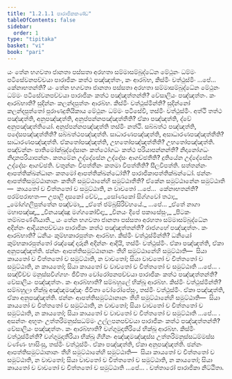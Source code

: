 ```yaml
---
title: "1.2.1.1 පාරාජිකකණ්ඩ"
tableOfContents: false
sidebar:
  order: 1
type: "tipitaka"
basket: "vi"
book: "pari"
---
```



<DynamicBreadcrumb />

<Division number="188" book="pari">

<Paragraph number="595" book="pari">
යං තේන භගවතා ජානතා පස්සතා අරහතා සම්මාසම්බුද්ධේන මේථුනං ධම්මං පටිසේවනපච්චයා පාරාජිකං කත්ථ පඤ්ඤත්තං, කං ආරබ්භ, කිස්මිං වත්ථුස්මිං …පේ…  කේනාභතන්ති?
</Paragraph>

<Paragraph number="596" book="pari">
යං තේන භගවතා ජානතා පස්සතා අරහතා සම්මාසම්බුද්ධේන මේථුනං ධම්මං පටිසේවනපච්චයා පාරාජිකං කත්ථ පඤ්ඤත්තන්ති? වේසාලියං පඤ්ඤත්තං. කං ආරබ්භාති? සුදින්නං කලන්දපුත්තං ආරබ්භ. කිස්මිං වත්ථුස්මින්ති? සුදින්නෝ කලන්දපුත්තෝ පුරාණදුතියිකාය මේථුනං ධම්මං පටිසේවි, තස්මිං වත්ථුස්මිං. අත්ථි තත්ථ පඤ්ඤත්ති, අනුපඤ්ඤත්ති, අනුප්පන්නපඤ්ඤත්තීති? ඒකා පඤ්ඤත්ති, ද්වේ අනුපඤ්ඤත්තියෝ. අනුප්පන්නපඤ්ඤත්ති තස්මිං නත්ථි. සබ්බත්ථ පඤ්ඤත්ති, පදේසපඤ්ඤත්තීති? සබ්බත්ථපඤ්ඤත්ති. සාධාරණපඤ්ඤත්ති, අසාධාරණපඤ්ඤත්තීති? සාධාරණපඤ්ඤත්ති. ඒකතෝපඤ්ඤත්ති, උභතෝපඤ්ඤත්තීති? උභතෝපඤ්ඤත්ති. පඤ්චන්නං පාතිමෝක්ඛුද්දේසානං කත්ථෝගධං කත්ථ පරියාපන්නන්ති? නිදානෝගධං නිදානපරියාපන්නං. කතමේන උද්දේසේන උද්දේසං ආගච්ඡතීති? දුතියේන උද්දේසේන උද්දේසං ආගච්ඡති. චතුන්නං විපත්තීනං කතමා විපත්තීති? සීලවිපත්ති. සත්තන්නං ආපත්තික්ඛන්ධානං කතමෝ ආපත්තික්ඛන්ධෝති? පාරාජිකාපත්තික්ඛන්ධෝ. ඡන්නං ආපත්තිසමුට්ඨානානං කතිහි සමුට්ඨානේහි සමුට්ඨාතීති? ඒකේන සමුට්ඨානේන සමුට්ඨාති—  කායතෝ ච චිත්තතෝ ච සමුට්ඨාති, න වාචතෝ …පේ…  කේනාභතන්ති? පරම්පරාභතං—
</Paragraph>

<Paragraph number="597" type="verses" book="pari">
උපාලි දාසකෝ චේව,_  
_සෝණකෝ සිග්ගවෝ තථා;_  
_මෝග්ගලිපුත්තේන පඤ්චමා,_  
_ඒතේ ජම්බුසිරිව්හයේ._  


</Paragraph>
</Division>

<Paragraph number="598" type="center" book="pari">
…පේ…


</Paragraph>

<Paragraph number="599" type="verses" book="pari">
_ඒතේ නාගා මහාපඤ්ඤා,_  
_විනයඤ්ඤූ මග්ගකෝවිදා;_  
_විනයං දීපේ පකාසේසුං,_  
_පිටකං තම්බපණ්ණියාති._  

</Paragraph>

<Division number="189" book="pari">

<Paragraph number="600" book="pari">
යං තේන භගවතා ජානතා පස්සතා අරහතා සම්මාසම්බුද්ධේන අදින්නං ආදියනපච්චයා පාරාජිකං කත්ථ පඤ්ඤත්තන්ති? රාජගහේ පඤ්ඤත්තං. කං ආරබ්භාති? ධනියං කුම්භකාරපුත්තං ආරබ්භ. කිස්මිං වත්ථුස්මින්ති? ධනියෝ කුම්භකාරපුත්තෝ රඤ්ඤෝ දාරූනි අදින්නං ආදියි, තස්මිං වත්ථුස්මිං. ඒකා පඤ්ඤත්ති, ඒකා අනුපඤ්ඤත්ති. ඡන්නං ආපත්තිසමුට්ඨානානං තීහි සමුට්ඨානේහි සමුට්ඨාති—  සියා කායතෝ ච චිත්තතෝ ච සමුට්ඨාති, න වාචතෝ; සියා වාචතෝ ච චිත්තතෝ ච සමුට්ඨාති, න කායතෝ; සියා කායතෝ ච වාචතෝ ච චිත්තතෝ ච සමුට්ඨාති …පේ… .
</Paragraph>

</Division>
<Division number="190" book="pari">

<Paragraph number="601" book="pari">
සඤ්චිච්ච මනුස්සවිග්ගහං ජීවිතා වෝරෝපනපච්චයා පාරාජිකං කත්ථ පඤ්ඤත්තන්ති? වේසාලියං පඤ්ඤත්තං. කං ආරබ්භාති? සම්බහුලේ භික්ඛූ ආරබ්භ. කිස්මිං වත්ථුස්මින්ති? සම්බහුලා භික්ඛූ අඤ්ඤමඤ්ඤං ජීවිතා වෝරෝපේසුං, තස්මිං වත්ථුස්මිං. ඒකා පඤ්ඤත්ති, ඒකා අනුපඤ්ඤත්ති. ඡන්නං ආපත්තිසමුට්ඨානානං තීහි සමුට්ඨානේහි සමුට්ඨාති—  සියා කායතෝ ච චිත්තතෝ ච සමුට්ඨාති, න වාචතෝ; සියා වාචතෝ ච චිත්තතෝ ච සමුට්ඨාති, න කායතෝ; සියා කායතෝ ච වාචතෝ ච චිත්තතෝ ච සමුට්ඨාති …පේ… .
</Paragraph>

</Division>
<Division number="191" book="pari">

<Paragraph number="602" book="pari">
අසන්තං අභූතං උත්තරිමනුස්සධම්මං උල්ලපනපච්චයා පාරාජිකං කත්ථ පඤ්ඤත්තන්ති? වේසාලියං පඤ්ඤත්තං. කං ආරබ්භාති? වග්ගුමුදාතීරියේ භික්ඛූ ආරබ්භ. කිස්මිං වත්ථුස්මින්ති? වග්ගුමුදාතීරියා භික්ඛූ ගිහීනං අඤ්ඤමඤ්ඤස්ස උත්තරිමනුස්සධම්මස්ස වණ්ණං භාසිංසු, තස්මිං වත්ථුස්මිං. ඒකා පඤ්ඤත්ති, ඒකා අනුපඤ්ඤත්ති. ඡන්නං ආපත්තිසමුට්ඨානානං තීහි සමුට්ඨානේහි සමුට්ඨාති—  සියා කායතෝ ච චිත්තතෝ ච සමුට්ඨාති, න වාචතෝ; සියා වාචතෝ ච චිත්තතෝ ච සමුට්ඨාති, න කායතෝ; සියා කායතෝ ච වාචතෝ ච චිත්තතෝ ච සමුට්ඨාති …පේ… .

</Paragraph>
</Division>

<Paragraph number="603" type="center" book="pari">
චත්තාරෝ පාරාජිකා නිට්ඨිතා.
</Paragraph>